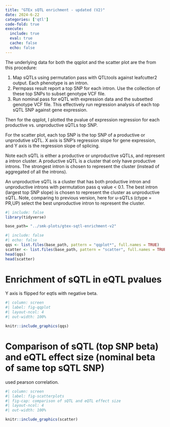 ```yaml
---
title: "GTEx sQTL enrichment - updated (V2)"
date: 2024-6-22
categories: ['qtl']
code-fold: true
execute:
  include: true
  eval: true
  cache: false
  echo: false
---
```



The underlying data for both the qqplot and the scatter plot are the from this procedure:

1. Map sQTLs using permutation pass with QTLtools against leafcutter2 output. Each phenotype is an intron.
2. Permpass result report a top SNP for each intron. Use the collection of these top SNPs to subset genotype VCF file. 
3. Run nominal pass for eQTL with expression data and the subsetted genotype VCF file. This effectively run regression analysis of each top sQTL SNP against gene expression.

Then for the qqplot, I plotted the pvalue of expression regression for each productive vs. unproductive sQTLs top SNP.

For the scatter plot, each top SNP is the top SNP of a productive or unprodutive sQTL. X axis is SNP's regression slope for gene expression, and Y axis is the regression slope of splicing.

Note each sQTL is either a productive or unproductive sQTLs, and represent a intron cluster. A productive sQTL is a cluster that only have productive introns. The strongest intron is chosen to represent the cluster (instead of aggregated of all the introns). 

An unproductive sQTL is a cluster that has both productive intron and unproductive introns with permutation pass q value < 0.1. The best intron (largest top SNP slope) is chosen to represent the cluster as unproductive sQTL. Note, comparing to previous version, here for u-sQTLs (ctype = PR,UP) select the best unproductive intron to represent the cluster.




```r
#| include: false
library(tidyverse)
```
```r
base_path= "../smk-plots/gtex-sqtl-enrichment-v2"

```

```r
#| include: false
#| echo: false
qqs <- list.files(base_path, pattern = "qqplot*", full.names = TRUE)
scatter <- list.files(base_path, pattern = "scatter", full.names = TRUE)
head(qqs)
head(scatter)
```


# Enrichment of sQTL in eQTL pvalues

::: {.callout-note}

Y axis is flipped for eqtls with negative beta.

:::



```r
#| column: screen
#| label: fig-qqplot
#| layout-ncol: 4
#| out-width: 100%

knitr::include_graphics(qqs)
```


# Comparison of sQTL (top SNP beta) and eQTL effect size (nominal beta of same top sQTL SNP)

::: {.callout-note}

used pearson correlation.

:::

```r
#| column: screen
#| label: fig-scatterplots
#| fig-cap: comparison of sQTL and eQTL effect size
#| layout-ncol: 4
#| out-width: 100%

knitr::include_graphics(scatter)
```

